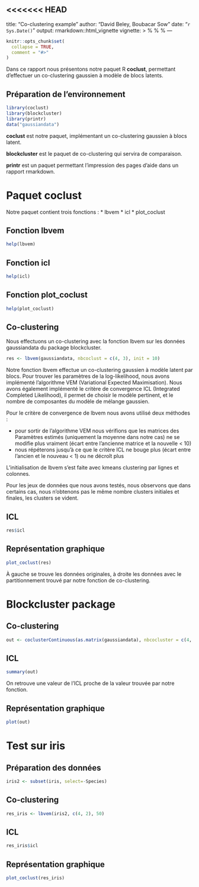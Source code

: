 <<<<<<< HEAD
---
title: "Co-clustering example"
author: "David Beley, Boubacar Sow"
date: "`r Sys.Date()`"
output: rmarkdown::html_vignette
vignette: >
  %\VignetteIndexEntry{Co-clustering example}
  %\VignetteEngine{knitr::rmarkdown}
  %\VignetteEncoding{UTF-8}
---

```r
knitr::opts_chunk$set(
  collapse = TRUE,
  comment = "#>"
)
```

Dans ce rapport nous présentons notre paquet R **coclust**, permettant d'effectuer un co-clustering gaussien à modèle de blocs latents.

## Préparation de l'environnement

```r
library(coclust)
library(blockcluster)
library(printr)
data("gaussiandata")
```

**coclust** est notre paquet, implémentant un co-clustering gaussien à blocs latent.

**blockcluster** est le paquet de co-clustering qui servira de comparaison.

**printr** est un paquet permettant l'impression des pages d'aide dans un rapport rmarkdown.

# Paquet coclust

Notre paquet contient trois fonctions :
  * lbvem
  * icl
  * plot_coclust

## Fonction lbvem

```r
help(lbvem)
```

## Fonction icl

```r
help(icl)
```

## Fonction plot_coclust

```r
help(plot_coclust)
```

## Co-clustering

Nous effectuons un co-clustering avec la fonction lbvem sur les données gaussiandata du package blockcluster.

```r
res <- lbvem(gaussiandata, nbcoclust = c(4, 3), init = 10)
```

Notre fonction lbvem effectue un co-clustering gaussien à modèle latent par blocs. Pour trouver les paramètres de la log-likelihood, nous avons implémenté l'algorithme VEM (Variational Expected Maximisation). Nous avons également implémenté le critère de convergence ICL (Integrated Completed Likelihood), il permet de choisir le modèle pertinent, et le nombre de composantes du modèle de mélange gaussien. 

Pour le critère de convergence  de lbvem nous avons utilisé deux méthodes :

  * pour sortir de l'algorithme VEM nous vérifions que les matrices des Paramètres estimés (uniquement la moyenne dans notre cas) ne se modifie plus vraiment (écart entre l'ancienne matrice et la nouvelle < 10)
  * nous répéterons jusqu'à ce que le critère ICL ne bouge plus (écart entre l'ancien et le nouveau < 1) ou ne décroît plus

L'initialisation de lbvem s'est faite avec kmeans clustering par lignes et colonnes. 

Pour les jeux de données que nous avons testés, nous observons que dans certains cas, nous n'obtenons pas le même nombre clusters  initiales et finales, les clusters se vident.

## ICL
```r
res$icl
```


## Représentation graphique

```r
plot_coclust(res)
```

À gauche se trouve les données originales, à droite les données avec le partitionnement trouvé par notre fonction de co-clustering.


# Blockcluster package
## Co-clustering
```r
out <- coclusterContinuous(as.matrix(gaussiandata), nbcocluster = c(4, 3))
```

## ICL
```r
summary(out)
```

On retrouve une valeur de l'ICL proche de la valeur trouvée par notre fonction.

## Représentation graphique
```r
plot(out)
```

# Test sur iris

## Préparation des données
```r
iris2 <- subset(iris, select=-Species)
```


## Co-clustering
```r
res_iris <- lbvem(iris2, c(4, 2), 50)
```


## ICL
```r
res_iris$icl
```

## Représentation graphique
```r
plot_coclust(res_iris)
```
